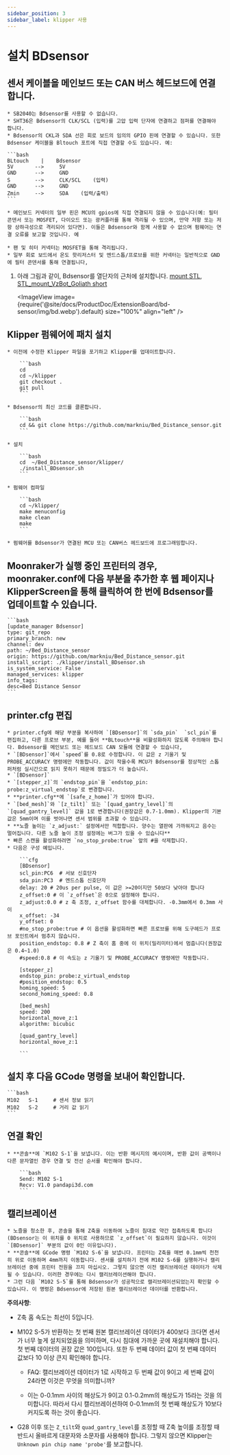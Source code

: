 ```yaml
---
sidebar_position: 3
sidebar_label: klipper 사용
---
```


# 설치  **BDsensor**

## 센서 케이블을 메인보드 또는 CAN 버스 헤드보드에 연결합니다.

    * SB2040는 Bdsensor를 사용할 수 없습니다.
    * SHT36은 Bdsensor의 CLK/SCL (입력)를 고압 입력 단자에 연결하고 점퍼를 연결해야 합니다.
    * Bdsensor의 CKL과 SDA 선은 회로 보드의 임의의 GPIO 핀에 연결할 수 있습니다. 또한 Bdsensor 케이블을 Bltouch 포트에 직접 연결할 수도 있습니다. 예:

    ```bash
    BLtouch    |    Bdsensor
    5V       -->     5V
    GND      -->     GND
    S        -->     CLK/SCL    (입력)
    GND      -->     GND
    Zmin     -->     SDA    (입력/출력) 
    ```

    * 메인보드 커넥터의 일부 핀은 MCU의 gpios에 직접 연결되지 않을 수 있습니다(예: 필터 콘덴서 또는 MOSFET, 다이오드 또는 광커플러를 통해 격리될 수 있으며, 만약 저항 또는 저항 상하극성으로 격리되어 있다면). 이들은 Bdsensor와 함께 사용할 수 없으며 펌웨어는 연결 오류를 보고할 것입니다. 예

    * 팬 및 히터 커넥터는 MOSFET을 통해 격리됩니다.
    * 일부 회로 보드에서 온도 핫리저스터 및 엔드스톱/프로브를 위한 커넥터는 일반적으로 GND에 필터 콘덴서를 통해 연결됩니다,

1. 아래 그림과 같이, Bdsensor를 열단자의 근처에 설치합니다. [mount STL](https://www.thingiverse.com/thing:6098131), [STL_mount_VzBot_Goliath short](https://discord.com/channels/829828765512106054/1163237892957671424)

    <ImageView image={require('@site/docs/ProductDoc/ExtensionBoard/bd-sensor/img/bd.webp').default} size="100%" align="left" />


## Klipper 펌웨어에 패치 설치

    * 이전에 수정한 Klipper 파일을 포기하고 Klipper를 업데이트합니다.

        ```bash
        cd
        cd ~/klipper
        git checkout .
        git pull
        ```

    * Bdsensor의 최신 코드를 클론합니다.

        ```bash
        cd && git clone https://github.com/markniu/Bed_Distance_sensor.git
        ```

    * 설치

        ```bash
        cd  ~/Bed_Distance_sensor/klipper/
        ./install_BDsensor.sh
        ```

    * 펌웨어 컴파일

        ```bash
        cd ~/klipper/
        make menuconfig
        make clean
        make
        ```

    * 펌웨어를 Bdsensor가 연결된 MCU 또는 CAN버스 헤드보드에 프로그래밍합니다.

## Moonraker가 실행 중인 프린터의 경우, moonraker.conf에 다음 부분을 추가한 후 웹 페이지나 KlipperScreen을 통해 클릭하여 한 번에 Bdsensor를 업데이트할 수 있습니다.

    ```bash
    [update_manager Bdsensor]
    type: git_repo
    primary_branch: new
    channel: dev
    path: ~/Bed_Distance_sensor
    origin: https://github.com/markniu/Bed_Distance_sensor.git
    install_script: ./klipper/install_BDsensor.sh
    is_system_service: False
    managed_services: klipper
    info_tags:
    desc=Bed Distance Sensor
    ```

## printer.cfg 편집

    * printer.cfg에 해당 부분을 복사하여 `[BDsensor]`의 `sda_pin`  `scl_pin`를 편집하고, 다른 프로브 부분, 예를 들어 **BLtouch**을 비활성화하지 않도록 주의해야 합니다. Bdsensor를 메인보드 또는 헤드보드 CAN 모듈에 연결할 수 있습니다,
    * `[BDsensor]`에서 `speed`를 0.8로 수정합니다. 이 값은 z 기울기 및 PROBE_ACCURACY 명령에만 작동합니다. 값이 작을수록 MCU가 Bdsensor를 정상적인 스톱퍼처럼 실시간으로 읽지 못하기 때문에 정밀도가 더 높습니다.
    * `[BDsensor]`
    * `[stepper_z]`의 `endstop_pin`을 `endstop_pin: probe:z_virtual_endstop`로 변경합니다.
    * **printer.cfg**에 `[safe_z_home]`가 있어야 합니다.
    * `[bed_mesh]`와 `[z_tilt]` 또는 `[quad_gantry_level]`의 `[quad_gantry_level]` 값을 1로 변경합니다(권장값은 0.7-1.0mm). Klipper의 기본값은 5mm이며 이를 벗어나면 센서 범위를 초과할 수 있습니다.
    * **노즐 높이는 `z_adjust:` 설정에서만 적합합니다. 양수는 열판에 가까워지고 음수는 멀어집니다. 다른 노즐 높이 조정 설정에는 버그가 있을 수 있습니다**
    * 빠른 스캔을 활성화하려면 `no_stop_probe:true` 앞의 #을 삭제합니다.
    * 다음은 구성 예입니다.

        ```cfg
        [BDsensor] 
        scl_pin:PC6  # 서보 신호단자
        sda_pin:PC3  # 엔드스톱 신호단자
        delay: 20 # 20us per pulse, 이 값은 >=20이지만 50보다 낮아야 합니다
        z_offset:0 # 이 `z_offset`은 0으로 설정해야 합니다. 
        z_adjust:0.0 # z 축 조정, z_offset 함수를 대체합니다. -0.3mm에서 0.3mm 사이
        x_offset: -34
        y_offset: 0
        #no_stop_probe:true # 이 옵션을 활성화하면 빠른 프로브를 위해 도구헤드가 프로브 포인트에서 멈추지 않습니다.
        position_endstop: 0.8 # Z 축이 홈 중에 이 위치(밀리미터)에서 멈춥니다(권장값은 0.4~1.0)
        #speed:0.8 # 이 속도는 z 기울기 및 PROBE_ACCURACY 명령에만 작동합니다.

        [stepper_z]
        endstop_pin: probe:z_virtual_endstop 
        #position_endstop: 0.5
        homing_speed: 5
        second_homing_speed: 0.8

        [bed_mesh]
        speed: 200
        horizontal_move_z:1
        algorithm: bicubic

        [quad_gantry_level]
        horizontal_move_z:1

        ```

## 설치 후 다음 GCode 명령을 보내어 확인합니다.

    ```bash
    M102   S-1     # 센서 정보 읽기
    M102   S-2     # 거리 값 읽기
    ```

## 연결 확인

    * **콘솔**에 `M102 S-1`을 보냅니다. 이는 반환 메시지의 예시이며, 반환 값이 공백이나 다른 문자열인 경우 연결 및 전선 순서를 확인해야 합니다.

        ```bash
        Send: M102 S-1
        Recv: V1.0 pandapi3d.com
        ```

## 캘리브레이션

    * 노즐을 청소한 후, 콘솔을 통해 Z축을 이동하여 노즐이 침대로 약간 접촉하도록 합니다(BDsensor는 이 위치를 0 위치로 사용하므로 `z_offset`이 필요하지 않습니다. 이것이 `[BDsensor]` 부분의 값이 0인 이유입니다).
    * **콘솔**에 GCode 명령 `M102 S-6`을 보냅니다. 프린터는 Z축을 매번 0.1mm씩 천천히 위로 이동하며 4mm까지 이동합니다. 센서를 설치하기 전에 M102 S-6를 실행하거나 캘리브레이션 중에 프린터 전원을 끄지 마십시오. 그렇지 않으면 이전 캘리브레이션 데이터가 삭제될 수 있습니다. 이러한 경우에는 다시 캘리브레이션해야 합니다.
    * 그런 다음 `M102 S-5`를 통해 Bdsensor가 성공적으로 캘리브레이션되었는지 확인할 수 있습니다. 이 명령은 Bdsensor에 저장된 원본 캘리브레이션 데이터를 반환합니다.

**주의사항**:

* Z축 홈 속도는 최선이 5입니다.

* M102 S-5가 반환하는 첫 번째 원본 캘리브레이션 데이터가 400보다 크다면 센서가 너무 높게 설치되었음을 의미하며, 다시 침대에 가까운 곳에 재설치해야 합니다. 첫 번째 데이터의 권장 값은 100입니다. 또한 두 번째 데이터 값이 첫 번째 데이터 값보다 10 이상 큰지 확인해야 합니다.

  * FAQ: 캘리브레이션 데이터가 1로 시작하고 두 번째 값이 9이고 세 번째 값이 24라면 이것은 무엇을 의미합니까?

  * 이는 0-0.1mm 사이의 해상도가 9이고 0.1-0.2mm의 해상도가 15라는 것을 의미합니다. 따라서 다시 캘리브레이션하여 0-0.1mm의 첫 번째 해상도가 10보다 커지도록 하는 것이 좋습니다.

* G28 이후 또는 `Z_tilt`와 `quad_gantry_level`를 조정할 때 Z축 높이를 조정할 때 반드시 올바르게 대문자와 소문자를 사용해야 합니다. 그렇지 않으면 Klipper는 `Unknown pin chip name 'probe'`를 보고합니다.
